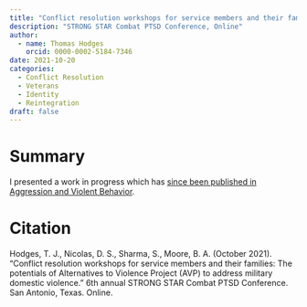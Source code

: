 ```yaml
---
title: "Conflict resolution workshops for service members and their families: The potentials of Alternatives to Violence Project (AVP) to address military domestic violence"
description: "STRONG STAR Combat PTSD Conference, Online"
author:
  - name: Thomas Hodges
    orcid: 0000-0002-5184-7346
date: 2021-10-20
categories:
  - Conflict Resolution
  - Veterans
  - Identity
  - Reintegration
draft: false
---
```


# Summary

I presented a work in progress which has [since been published in Aggression and Violent Behavior](../../../research/articles/2022-avp/index.qmd).

# Citation

Hodges, T. J., Nicolas, D. S., Sharma, S., Moore, B. A. (October 2021). “Conflict resolution workshops for service members and their families: The potentials of Alternatives to Violence Project (AVP) to address military domestic violence.” 6th annual STRONG STAR Combat PTSD Conference. San Antonio, Texas. Online.
